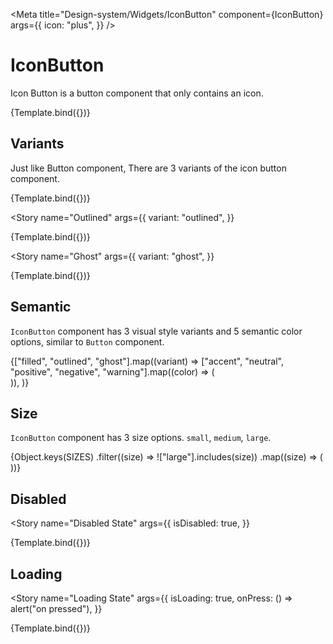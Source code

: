 
<Meta
  title="Design-system/Widgets/IconButton"
  component={IconButton}
  args={{
    icon: "plus",
  }}
/>


# IconButton

Icon Button is a button component that only contains an icon.

<Canvas>
  <Story name="IconButton">{Template.bind({})}</Story>
</Canvas>

<ArgsTable story="IconButton" of={IconButton} />

## Variants

Just like Button component, There are 3 variants of the icon button component.

<Story name="Filled">{Template.bind({})}</Story>

<Story
  name="Outlined"
  args={{
    variant: "outlined",
  }}
>
  {Template.bind({})}
</Story>

<Story
  name="Ghost"
  args={{
    variant: "ghost",
  }}
>
  {Template.bind({})}
</Story>

## Semantic

`IconButton` component has 3 visual style variants and 5 semantic color options, similar to `Button` component.

<Story name="Semantic">
  <Flex gap="spacing-2" wrap="wrap">
    {["filled", "outlined", "ghost"].map((variant) =>
      ["accent", "neutral", "positive", "negative", "warning"].map((color) => (
        <div key={`${variant}-${color}`}>
          <IconButton variant={variant} color={color} icon="plus" />
        </div>
      )),
    )}
  </Flex>
</Story>

## Size

`IconButton` component has 3 size options. `small`, `medium`, `large`.

<Story name="Size">
  <Flex gap="spacing-2">
    {Object.keys(SIZES)
      .filter((size) => !["large"].includes(size))
      .map((size) => (
        <div key={size}>
          <IconButton size={size} icon="plus" />
        </div>
      ))}
  </Flex>
</Story>

## Disabled

<Story
  name="Disabled State"
  args={{
    isDisabled: true,
  }}
>
  {Template.bind({})}
</Story>

## Loading

<Story
  name="Loading State"
  args={{
    isLoading: true,
    onPress: () => alert("on pressed"),
  }}
>
  {Template.bind({})}
</Story>

